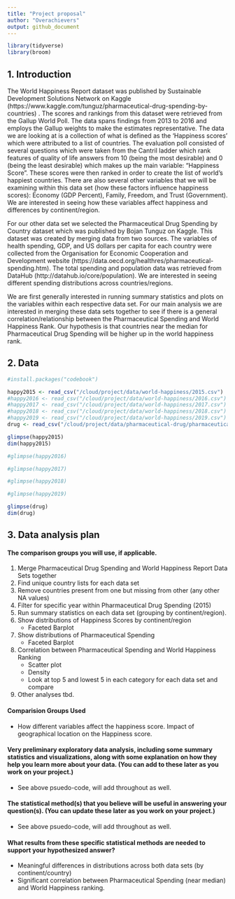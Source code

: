 ```yaml
---
title: "Project proposal"
author: "Overachievers"
output: github_document
---
```


```r
library(tidyverse)
library(broom)
```

## 1. Introduction

The World Happiness Report dataset was published by Sustainable Development Solutions Network on Kaggle (https://www.kaggle.com/tunguz/pharmaceutical-drug-spending-by-countries) . The scores and rankings from this dataset were retrieved from the Gallup World Poll. The data spans findings from 2013 to 2016 and employs the Gallup weights to make the estimates representative. The data we are looking at is a collection of what is defined as the ‘Happiness scores’ which were attributed to a list of  countries. The evaluation poll consisted of several questions which were taken from the Cantril ladder which rank features of quality of life answers from 10 (being the most desirable) and 0 (being the least desirable) which makes up the main variable: “Happiness Score”. These scores were then ranked in order to create the list of world’s happiest countries.  There are also several other variables that we will be examining within this data set (how these factors influence happiness scores): Economy (GDP Percent), Family, Freedom, and Trust (Government). We are interested in seeing how these variables affect happiness and differences by continent/region. 

For our other data set we selected the Pharmaceutical Drug Spending by Country dataset which was published by Bojan Tunguz on Kaggle. This dataset was created by merging data from two sources. The variables of health spending, GDP, and US dollars per capita for each country were collected from the Organisation for Economic Cooperation and Development website (https://data.oecd.org/healthres/pharmaceutical-spending.htm). The total spending and population data was retrieved from DataHub (http://datahub.io/core/population). We are interested in seeing different spending distributions across countries/regions. 

We are first generally interested in running summary statistics and plots on the variables within each respective data set. For our main analysis we are interested in merging these data sets together to see if there is a general correlation/relationship between the Pharmaceutical Spending and World Happiness Rank. Our hypothesis is that countries near the median for Pharmaceutical Drug Spending will be higher up in the world happiness rank.


## 2. Data

```r
#install.packages("codebook")
```

```r
happy2015 <- read_csv("/cloud/project/data/world-happiness/2015.csv")
#happy2016 <- read_csv("/cloud/project/data/world-happiness/2016.csv")
#happy2017 <- read_csv("/cloud/project/data/world-happiness/2017.csv")
#happy2018 <- read_csv("/cloud/project/data/world-happiness/2018.csv")
#happy2019 <- read_csv("/cloud/project/data/world-happiness/2019.csv")
drug <- read_csv("/cloud/project/data/pharmaceutical-drug/pharmaceutical_data_csv.csv")
```

```r
glimpse(happy2015)
dim(happy2015)
```

```r
#glimpse(happy2016)
```

```r
#glimpse(happy2017)
```

```r
#glimpse(happy2018)
```

```r
#glimpse(happy2019)
```

```r
glimpse(drug)
dim(drug)
```

## 3. Data analysis plan
#### The comparison groups you will use, if applicable.

1. Merge Pharmaceutical Drug Spending and World Happiness Report Data Sets together 
2. Find unique country lists for each data set
3. Remove countries present from one but missing from other (any other NA values)
4. Filter for specific year within Pharmaceutical Drug Spending (2015)
5. Run summary statistics on each data set (grouping by continent/region). 
6. Show distributions of Happiness Scores by continent/region
    * Faceted Barplot
7. Show distributions of Pharmaceutical Spending 
    * Faceted Barplot
8. Correlation between Pharmaceutical Spending and World Happiness Ranking
    * Scatter plot
    * Density
    * Look at top 5 and lowest 5 in each category for each data set and compare
9. Other analyses tbd.
 
#### Comparision Groups Used

* How different variables affect the happiness score. Impact of geographical location on the Happiness score. 
 
 
#### Very preliminary exploratory data analysis, including some summary statistics and visualizations, along with some explanation on how they help you learn more about your data. (You can add to these later as you work on your project.)

* See above psuedo-code, will add throughout as well. 

#### The statistical method(s) that you believe will be useful in answering your question(s). (You can update these later as you work on your project.)

* See above psuedo-code, will add throughout as well. 

#### What results from these specific statistical methods are needed to support your hypothesized answer?

* Meaningful differences in distributions across both data sets (by continent/country)
* Significant correlation between Pharmaceutical Spending (near median) and World Happiness ranking.
